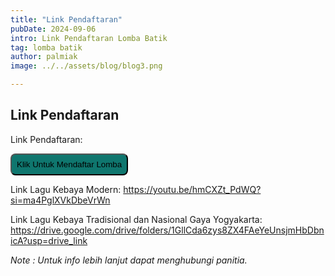```yaml
---
title: "Link Pendaftaran"
pubDate: 2024-09-06
intro: Link Pendaftaran Lomba Batik
tag: lomba batik
author: palmiak
image: ../../assets/blog/blog3.png

---
```





## Link Pendaftaran

Link Pendaftaran: 

<a href="https://bit.ly/SerasiKebayaBatik" target="_blank">
  <button style="border-radius: 8px; padding: 8px; background-color: #0f766e; ">Klik Untuk Mendaftar Lomba </button>
</a>

Link Lagu Kebaya Modern: https://youtu.be/hmCXZt_PdWQ?si=ma4PglXVkDbeVrWn

Link Lagu Kebaya Tradisional dan Nasional Gaya Yogyakarta:  https://drive.google.com/drive/folders/1GllCda6zys8ZX4FAeYeUnsjmHbDbnicA?usp=drive_link





*Note : Untuk info lebih lanjut dapat menghubungi panitia.*

<a
      class=""
      aria-label="Chat on WhatsApp"
      href="https://wa.me/6283879591219?text=Halo,%20saya%20ingin%20bertanya%20mengenai%20Hari%20Batik%20"
      target="_blank"
    >

<Image src={wabutton} width={300} height={60} alt="" />
    </a>

